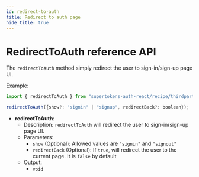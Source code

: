 ```yaml
---
id: redirect-to-auth
title: Redirect to auth page
hide_title: true
---
```


# RedirectToAuth reference API

The `redirectToAuth` method simply redirect the user to sign-in/sign-up page UI.

Example: 

```jsx
import { redirectToAuth } from "supertokens-auth-react/recipe/thirdparty";

redirectToAuth({show?: "signin" | "signup", redirectBack?: boolean});
```

- **redirectToAuth**: 
    - Description: `redirectToAuth` will redirect the user to sign-in/sign-up page UI.
    - Parameters:
        - `show` (Optional): Allowed values are `"signin"` and `"signout"`
        - `redirectBack` (Optional): If `true`, will redirect the user to the current page. It is `false` by default
    - Output:
        - `void`